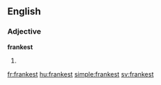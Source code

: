 ==English==

===Adjective===
'''frankest'''

# {{en-superlative of|frank}}

[[fr:frankest]]
[[hu:frankest]]
[[simple:frankest]]
[[sv:frankest]]